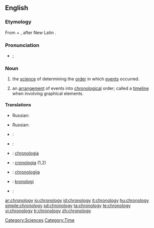==English==

===Etymology===
From {{term|chrono-||relating to time|lang=en}} + {{term|-logy||study of, account of|lang=en}}, after New Latin {{term|chronologia|lang=la}}.

===Pronunciation===
* {{a|UK}} {{IPA|/kɹəˈnɒl.ə.dʒi/}}; {{SAMPA|/kr@"nQl.@.dZi/}}

===Noun===
{{en-noun|chronologies|-}}

# {{uncountable}} the [[science]] of determining the [[order]] in which [[events]] occurred.
# {{countable}} an [[arrangement]] of events into [[chronological]] order; called a [[timeline]] when involving graphical elements.

====Translations====
{{trans-top|determining the order of events}}
* Russian: {{t|ru|хронология|f|sc=Cyrl|tr=χronológija}}
{{trans-mid}}
{{trans-bottom}}

{{trans-top|arrangement into chronological order}}
* Russian: {{t|ru|хронология|f|sc=Cyrl|tr=χronológija}}
{{trans-mid}}
{{trans-bottom}}
{{checktrans-top}}
* {{ttbc|Croatian}}: {{t-|hr|kronologija|f}}
* {{ttbc|German}}: {{t+|de|Chronologie|f}}
* {{ttbc|Interlingua}}: [[chronologia]]
* {{ttbc|Italian}}: [[cronologia]] {{f}} (1,2)
{{trans-mid}}
* {{ttbc|Lithuanian}}: [[chronologija]] {{f}}
* {{ttbc|Norwegian}}: [[kronologi]] {{m}}
* {{ttbc|Portuguese}}: {{t-|pt|cronologia|f}}
{{trans-bottom}}

[[Category:Sciences]]
[[Category:Time]]

[[ar:chronology]]
[[io:chronology]]
[[id:chronology]]
[[it:chronology]]
[[hu:chronology]]
[[simple:chronology]]
[[sd:chronology]]
[[ta:chronology]]
[[te:chronology]]
[[vi:chronology]]
[[tr:chronology]]
[[zh:chronology]]
